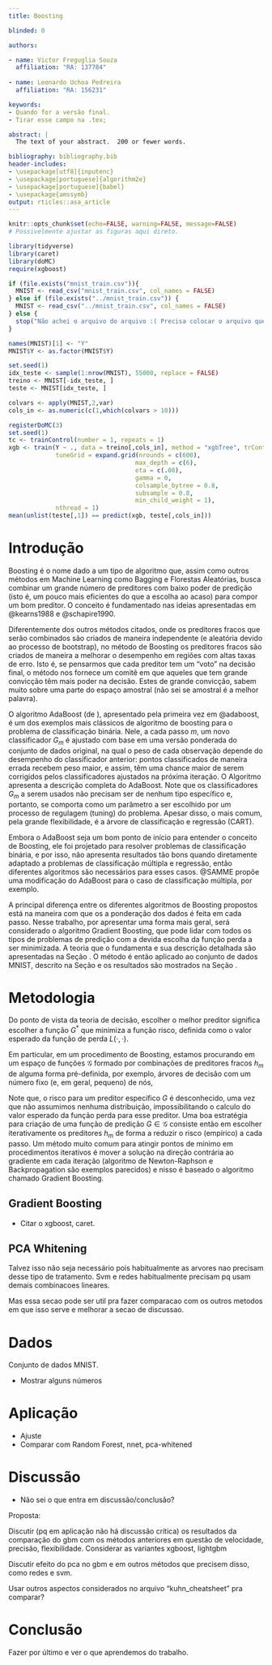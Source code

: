 ```yaml
---
title: Boosting

blinded: 0

authors: 

- name: Victor Freguglia Souza
  affiliation: "RA: 137784"
  
- name: Leonardo Uchoa Pedreira
  affiliation: "RA: 156231"

keywords: 
- Quando for a versão final.
- Tirar esse campo na .tex;

abstract: |
  The text of your abstract.  200 or fewer words.

bibliography: bibliography.bib
header-includes:
- \usepackage[utf8]{inputenc}
- \usepackage[portuguese]{algorithm2e}
- \usepackage[portuguese]{babel}
- \usepackage{amssymb}
output: rticles::asa_article
---
```


```r
knitr::opts_chunk$set(echo=FALSE, warning=FALSE, message=FALSE)
# Possivelmente ajustar as figuras aqui direto.
```

```r
library(tidyverse)
library(caret)
library(doMC)
require(xgboost)
```

```r
if (file.exists("mnist_train.csv")){
  MNIST <- read_csv("mnist_train.csv", col_names = FALSE)
} else if (file.exists("../mnist_train.csv")) {
  MNIST <- read_csv("../mnist_train.csv", col_names = FALSE)
} else {
  stop("Não achei o arquivo do arquivo :( Precisa colocar o arquivo que a gente usou pros labs 'mnist_train.csv' na pasta.")
}

names(MNIST)[1] <- "Y"
MNIST$Y <- as.factor(MNIST$Y)

set.seed(1)
idx_teste <- sample(1:nrow(MNIST), 55000, replace = FALSE)
treino <- MNIST[-idx_teste, ]
teste <- MNIST[idx_teste, ]

colvars <- apply(MNIST,2,var)
cols_in <- as.numeric(c(1,which(colvars > 10)))

```

```r
registerDoMC(3)
set.seed(1)
tc <- trainControl(number = 1, repeats = 1)
xgb <- train(Y ~ ., data = treino[,cols_in], method = "xgbTree", trControl = tc, 
             tuneGrid = expand.grid(nrounds = c(600),
                                   max_depth = c(6),
                                   eta = c(.08),
                                   gamma = 0,
                                   colsample_bytree = 0.8,
                                   subsample = 0.8,
                                   min_child_weight = 1),
             nthread = 1)
mean(unlist(teste[,1]) == predict(xgb, teste[,cols_in]))
```


# Introdução

 Boosting é o nome dado a um tipo de algoritmo que, assim como outros métodos em Machine Learning como Bagging e Florestas Aleatórias, busca combinar um grande número de preditores com baixo poder de predição (isto é, um pouco mais eficientes do que a escolha ao acaso) para compor um bom preditor.  O conceito é fundamentado nas ideias apresentadas em @kearns1988 e @schapire1990.
 
 Diferentemente dos outros métodos citados, onde os preditores fracos que serão combinados são criados de maneira independente (e aleatória devido ao processo de bootstrap), no método de Boosting os preditores fracos são criados de maneira a melhorar o desempenho em regiões com altas taxas de erro. Isto é, se pensarmos que cada preditor tem um "voto" na decisão final, o método nos fornece um comitê em que aqueles que tem grande convicção têm mais poder na decisão. Estes de grande convicção, sabem muito sobre uma parte do espaço amostral (não sei se amostral é a melhor palavra).
 
O algoritmo AdaBoost (de \textit{Adaptative Boosting}), apresentado pela primeira vez em @adaboost, é um dos exemplos mais clássicos de algoritmo de boosting para o problema de classificação binária. Nele, a cada passo $m$, um novo classificador $G_m$ é ajustado com base em uma versão ponderada do conjunto de dados original, na qual o peso de cada observação depende do desempenho do classificador anterior: pontos classificados de maneira errada recebem peso maior, e assim, têm uma chance maior de serem corrigidos pelos classificadores ajustados na próxima iteração. O Algoritmo \ref{adaboost_alg} apresenta a descrição completa do AdaBoost. Note que os classificadores $G_m$ a serem usados não precisam ser de nenhum tipo específico e, portanto, se comporta como um parâmetro a ser escolhido por um processo de regulagem (tuning) do problema. Apesar disso, o mais comum, pela grande flexibilidade, é a árvore de classificação e regressão (CART).

\begin{algorithm}[h]
\Inicio{
  $(y_i, x_i), i = 1,\dots, N$; $y_i \in \{-1,1\}$; $x_i \in \mathbb{R}^p$;\\
  Inicie todos pesos $w_i = 1/N$;\\
  \Para{$m = 1,\dots,M$}{
    1. Ajuste um classificador $G_m(x)$;\\
    2. Calcular 
    
    $$\text{err}_m = \frac{\sum_{i = 1}^N w_i I(y_i \neq G_m(x_i))}{\sum_{i = 1}^N w_i};$$\\
    3. Calcular $\alpha_m = \log \left(\frac{1 - \text{err}_m}{\text{err}_m}\right)$;\\
    4. Atualizar $w_i \leftarrow w_i \exp \left( \alpha_m I(y_i \neq G_m(x_i)) \right), i = 1, \dots, N$;
  }
  Defina o classificador final como 
  $$G(x) = \text{sign}(\sum_{m = 1}^M \alpha_m I(G_m(x) = k)).$$
}
\caption{Algoritmo AdaBoost apresentado em \cite{elements}. Aqui, as classes do problema de classificação são representadas pelos valores -1 e 1.}
\label{adaboost_alg}
\end{algorithm}

Embora o AdaBoost seja um bom ponto de início para entender o conceito de Boosting, ele foi projetado para resolver problemas de classificação binária, e por isso, não apresenta resultados tão bons quando diretamente adaptado a problemas de classificação múltipla e regressão, então diferentes algoritmos são necessários para esses casos. @SAMME propõe uma modificação do AdaBoost para o caso de classificação múltipla, por exemplo.

A principal diferença entre os diferentes algoritmos de Boosting propostos está na maneira com que os a ponderação dos dados é feita em cada passo. Nesse trabalho, por apresentar uma forma mais geral, será considerado o algoritmo Gradient Boosting, que pode lidar com todos os tipos de problemas de predição com a devida escolha da função perda a ser minimizada. A teoria que o fundamenta e sua descrição detalhada são apresentadas na Seção \ref{sec_metodologia}. O método é então aplicado ao conjunto de dados MNIST, descrito na Seção \ref{sec_dados} e os resultados são mostrados na Seção \ref{sec_apli}.
  
# Metodologia \label{sec_metodologia}

Do ponto de vista da teoria de decisão, escolher o melhor preditor significa escolher a função $G^*$ que minimiza a função risco, definida como o valor esperado da função de perda $L(\cdot,\cdot)$.

\begin{equation}
G^* = \arg \min_{G \in \mathcal{G}} \mathbb{E}L(Y,G(\mathbf{X}))
\end{equation}

Em particular, em um procedimento de Boosting, estamos procurando em um espaço de funções $\mathcal{G}$ formado por combinações de preditores fracos $h_m$ de alguma forma pré-definida, por exemplo, árvores de decisão com um número fixo (e, em geral, pequeno) de nós,

\begin{equation}
\mathcal{G} = \{G: G(x) = \sum_{i = 1}^M \alpha_i h_m(x) \}.
\end{equation}

Note que, o risco para um preditor específico $G$ é desconhecido, uma vez que não assumimos nenhuma distribuição, impossibilitando o calculo do valor esperado da função perda para esse preditor. Uma boa estratégia para criação de uma função de predição $G \in \mathcal{G}$ consiste então em escolher iterativamente os preditores $h_m$ de forma a reduzir o risco (empírico) a cada passo. Um método muito comum para atingir pontos de mínimo em procedimentos iterativos é mover a solução na direção contrária ao gradiente em cada iteração (algoritmo de Newton-Raphson e Backpropagation são exemplos parecidos) e nisso é baseado o algoritmo chamado Gradient Boosting.
 
## Gradient Boosting

 - Citar o xgboost, caret.
 
 \begin{algorithm}[h]
\Inicio{
  $(y_i, x_i), i = 1,\dots, N$;\\
  Inicie com o preditor constante $H_0 = \arg \min_c \sum_{i = 1}^N L(y_i,c)$;\\
  \Para{$m = 1,\dots,M$}{
    1. Calcular
    $$r_{im} = -\left[ \frac{\partial L(y_i, G(x_i))}{\partial }\right]_{G = H_{m-1}};$$\\
    2. Ajustar um novo preditor fraco $h_m$ ao conjunto de dados $(r_{im},x_i);$\\
    3. ;\\
    4. ;
  }
  Defina o classificador final como 
  $$G(x) = H_M(x).$$
}
\caption{Algoritmo Gradient Boosting apresentado em \cite{boosting2001}.}
\label{gradboost_alg}
\end{algorithm}

## PCA Whitening

Talvez isso não seja necessário pois habitualmente as arvores nao precisam desse tipo de tratamento. Svm e redes habitualmente precisam pq usam demais combinacoes lineares. 

Mas essa secao pode ser util pra fazer comparacao com os outros metodos em que isso serve e melhorar a secao de discussao.

# Dados \label{sec_dados}

Conjunto de dados MNIST.

- Mostrar alguns números

# Aplicação \label{sec_apli}

- Ajuste
- Comparar com Random Forest, nnet, pca-whitened

# Discussão

- Não sei o que entra em discussão/conclusão?

Proposta:

Discutir (pq em aplicação não há discussão crítica) os resultados da comparação do gbm com os métodos anteriores em questão de velocidade, precisão, flexibilidade. Considerar as variantes xgboost, lightgbm

Discutir efeito do pca no gbm e em outros métodos que precisem disso, como redes e svm.

Usar outros aspectos considerados no arquivo "kuhn_cheatsheet" pra comparar?
  
# Conclusão

Fazer por último e ver o que aprendemos do trabalho.